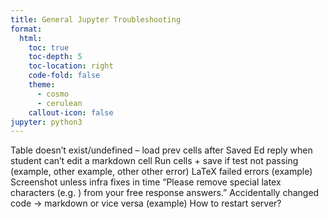 ```yaml
---
title: General Jupyter Troubleshooting
format:
  html:
    toc: true
    toc-depth: 5
    toc-location: right
    code-fold: false
    theme:
      - cosmo
      - cerulean
    callout-icon: false
jupyter: python3
---
```


Table doesn’t exist/undefined -- load prev cells after 
Saved Ed reply when student can’t edit a markdown cell
Run cells + save if test not passing (example, other example, other other error) 
LaTeX failed errors (example)
Screenshot unless infra fixes in time 
“Please remove special latex characters (e.g. \n) from your free response answers.”
Accidentally changed code → markdown or vice versa (example) 
How to restart server? 

